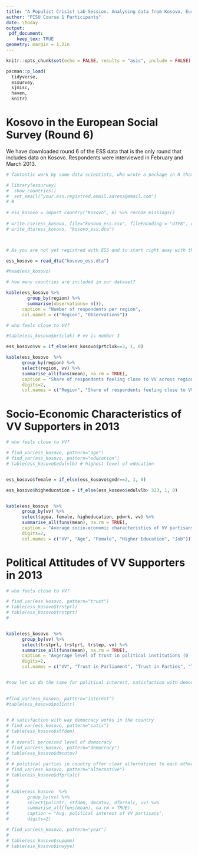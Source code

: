 ```yaml
---
title: "A Populist Crisis? Lab Session. Analysing data from Kosovo, European Social Survey (2013)"
author: "PISU Course 1 Participants"
date: \today
output: 
 pdf_document:
    keep_tex: TRUE
geometry: margin = 1.2in
---
```


```r
knitr::opts_chunk$set(echo = FALSE, results = "asis", include = FALSE)

pacman::p_load(
  tidyverse, 
  essurvey, 
  sjmisc, 
  haven,
  knitr)
```

# Kosovo in the European Social Survey (Round 6)

We have downloaded round 6 of the ESS data that is the only round that includes data on Kosovo. Respondents were interviewed in February and March 2013. 


```r

# fantastic work by some data scientists, who wrote a package in R that downloads the ESS data automatically. 

# library(essurvey)
#  show_countries()
#  set_email("your.ess.registred.email.adress@email.com")
# # 
 
# ess_kosovo = import_country("Kosovo", 6) %>% recode_missings() 
 
# write.csv(ess_kosovo, file="kosovo_ess.csv", fileEncoding = "UTF8", row.names = FALSE)
# write_dta(ess_kosovo, "kosovo_ess.dta")



# As you are not yet registred with ESS and to start right away with the lab, I have downloaded the data already for you 

ess_kosovo = read_dta("kosovo_ess.dta")

#head(ess_kosovo)


```


<!-- We first explore how many respondents are included in the Kosovar 2013 dataset for each of the region. -->

```r
# how many countries are included in our dataset? 

kable(ess_kosovo %>% 
        group_by(region) %>% 
        summarise(observations= n()), 
      caption = "Number of respondents per region", 
      col.names = c("Region", "Observations"))
```


```r

# who feels close to VV? 

#table(ess_kosovo$prtclxk) # vv is number 3

ess_kosovo$vv = if_else(ess_kosovo$prtclxk==3, 1, 0)

kable(ess_kosovo  %>%
      group_by(region) %>% 
      select(region, vv) %>% 
      summarise_all(funs(mean), na.rm = TRUE),
      caption = "Share of respondents feeling close to VV across regions", 
      digits=2, 
      col.names = c("Region", "Share of respondents feeling close to VV (2013)"))

``` 
# Socio-Economic Characteristics of VV Supporters in 2013

```r

# who feels close to VV? 

# find_var(ess_kosovo, pattern="age")
# find_var(ess_kosovo, pattern="education")
# table(ess_kosovo$edulvlb) # highest level of education


ess_kosovo$female = if_else(ess_kosovo$gndr==2, 1, 0)

ess_kosovo$higheducation = if_else(ess_kosovo$edulvlb> 323, 1, 0)


kable(ess_kosovo  %>%
      group_by(vv) %>% 
      select(agea, female, higheducation, pdwrk, vv) %>% 
      summarise_all(funs(mean), na.rm = TRUE),
      caption = "Average socio-economic characteristics of VV partisans", 
      digits=2, 
      col.names = c("VV", "Age", "Female", "Higher Education", "Job"))

``` 

# Political Attitudes of VV Supporters in 2013 


```r

# who feels close to VV? 

# find_var(ess_kosovo, pattern="trust")
# table(ess_kosovo$trstprl)
# table(ess_kosovo$trstprt)
# 


kable(ess_kosovo  %>%
      group_by(vv) %>% 
      select(trstprl, trstprt, trstep, vv) %>% 
      summarise_all(funs(mean), na.rm = TRUE),
      caption = "Avgerage level of trust in political institutions (0 - 10 scale)", 
      digits=2, 
      col.names = c("VV", "Trust in Parliament", "Trust in Parties", "Trust in EP"))


#now let us do the same for political interest, satisfaction with democracy in Kosovo, overall perceived level of democracy in Kosovo and whether or not individuals believe that parties in the country offer clear alternatives to each other
	

#find_var(ess_kosovo, pattern="interest")
#table(ess_kosovo$polintr)

	
# # satisfaction with way democracy works in the country	
# find_var(ess_kosovo, pattern="satis")
# table(ess_kosovo$stfdem)
# 
# # overall perceived level of democracy
# find_var(ess_kosovo, pattern="democracy")
# table(ess_kosovo$dmcntov)
# 
# # political parties in country offer clear alternatives to each other
# find_var(ess_kosovo, pattern="alternative")	
# table(ess_kosovo$dfprtalc)
# 
# 
# kable(ess_kosovo  %>%
#       group_by(vv) %>% 
#       select(polintr, stfdem, dmcntov, dfprtalc, vv) %>% 
#       summarise_all(funs(mean), na.rm = TRUE),
#       caption = "Avg. political interest of VV partisans", 
#       digits=2)

# find_var(ess_kosovo, pattern="year")
# 
# table(ess_kosovo$supqmm)
# table(ess_kosovo$inwyye)

``` 


